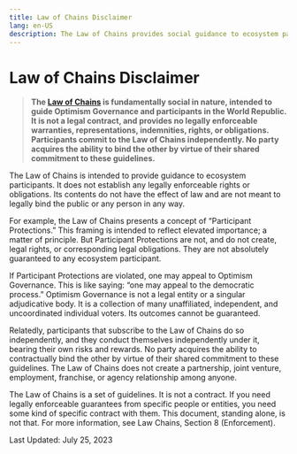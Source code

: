 ```yaml
---
title: Law of Chains Disclaimer
lang: en-US
description: The Law of Chains provides social guidance to ecosystem participants.
---
```


# Law of Chains Disclaimer

> **The [Law of Chains](https://gov.optimism.io/t/law-of-chains-v0-1-full-draft/6514) is fundamentally social in nature, intended to guide Optimism Governance and participants in the World Republic. It is not a legal contract, and provides no legally enforceable warranties, representations, indemnities, rights, or obligations.  Participants commit to the Law of Chains independently.  No party acquires the ability to bind the other by virtue of their shared commitment to these guidelines.**


The Law of Chains is intended to provide guidance to ecosystem participants.  It does not establish any legally enforceable rights or obligations.  Its contents do not have the effect of law and are not meant to legally bind the public or any person in any way.  

For example, the Law of Chains presents a concept of “Participant Protections.”  This framing is intended to reflect elevated importance; a matter of principle. But Participant Protections are not, and do not create, legal rights, or corresponding legal obligations. They are not absolutely guaranteed to any ecosystem participant.  

If Participant Protections are violated, one may appeal to Optimism Governance.  This is like saying: “one may appeal to the democratic process.”  Optimism Governance is not a legal entity or a singular adjudicative body.  It is a collection of many unaffiliated, independent, and uncoordinated individual voters.  Its outcomes cannot be guaranteed. 

Relatedly, participants that subscribe to the Law of Chains do so independently, and they conduct themselves independently under it, bearing their own risks and rewards. No party acquires the ability to contractually bind the other by virtue of their shared commitment to these guidelines. The Law of Chains does not create a partnership, joint venture, employment, franchise, or agency relationship among anyone. 

The Law of Chains is a set of guidelines.  It is not a contract.  If you need legally enforceable guarantees from specific people or entities, you need some kind of specific contract with them. This document, standing alone, is not that.  For more information, see Law Chains, Section 8 (Enforcement). 

Last Updated:  July 25, 2023

